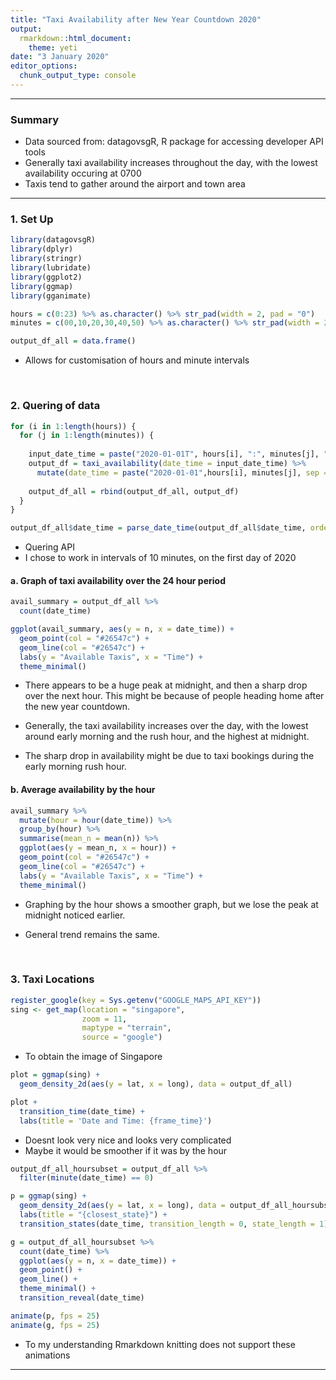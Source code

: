 ```yaml
---
title: "Taxi Availability after New Year Countdown 2020"
output:
  rmarkdown::html_document:
    theme: yeti
date: "3 January 2020"
editor_options: 
  chunk_output_type: console
---
```


***

### Summary

- Data sourced from: datagovsgR, R package for accessing developer API tools
- Generally taxi availability increases throughout the day, with the lowest availability occuring at 0700
- Taxis tend to gather around the airport and town area

***

### 1. Set Up

```r
library(datagovsgR)
library(dplyr)
library(stringr)
library(lubridate)
library(ggplot2)
library(ggmap)
library(gganimate)
```

```r
hours = c(0:23) %>% as.character() %>% str_pad(width = 2, pad = "0")
minutes = c(00,10,20,30,40,50) %>% as.character() %>% str_pad(width = 2, pad = "0")

output_df_all = data.frame()
```

* Allows for customisation of hours and minute intervals

<br>

### 2. Quering of data
  
```r
for (i in 1:length(hours)) {
  for (j in 1:length(minutes)) {
    
    input_date_time = paste("2020-01-01T", hours[i], ":", minutes[j], ":", "00", sep = "")
    output_df = taxi_availability(date_time = input_date_time) %>%
      mutate(date_time = paste("2020-01-01",hours[i], minutes[j], sep = ""))
    
    output_df_all = rbind(output_df_all, output_df)
  }
}

output_df_all$date_time = parse_date_time(output_df_all$date_time, orders = "Ymd HM")
```

* Quering API
* I chose to work in intervals of 10 minutes, on the first day of 2020

#### a. Graph of taxi availability over the 24 hour period

```r
avail_summary = output_df_all %>% 
  count(date_time)

ggplot(avail_summary, aes(y = n, x = date_time)) + 
  geom_point(col = "#26547c") +
  geom_line(col = "#26547c") + 
  labs(y = "Available Taxis", x = "Time") +
  theme_minimal()
```

* There appears to be a huge peak at midnight, and then a sharp drop over the next hour. This might be because of people heading home after the new year countdown.

* Generally, the taxi availability increases over the day, with the lowest around early morning and the rush hour, and the highest at midnight.

* The sharp drop in availability might be due to taxi bookings during the early morning rush hour.

#### b. Average availability by the hour

```r
avail_summary %>% 
  mutate(hour = hour(date_time)) %>%
  group_by(hour) %>%
  summarise(mean_n = mean(n)) %>%
  ggplot(aes(y = mean_n, x = hour)) + 
  geom_point(col = "#26547c") +
  geom_line(col = "#26547c") + 
  labs(y = "Available Taxis", x = "Time") +
  theme_minimal()
```

* Graphing by the hour shows a smoother graph, but we lose the peak at midnight noticed earlier. 

* General trend remains the same.

<br>

### 3. Taxi Locations

```r
register_google(key = Sys.getenv("GOOGLE_MAPS_API_KEY"))
sing <- get_map(location = "singapore",
                zoom = 11, 
                maptype = "terrain", 
                source = "google")
```

* To obtain the image of Singapore

```r
plot = ggmap(sing) + 
  geom_density_2d(aes(y = lat, x = long), data = output_df_all)
```

```r
plot + 
  transition_time(date_time) + 
  labs(title = 'Date and Time: {frame_time}')
```

* Doesnt look very nice and looks very complicated
* Maybe it would be smoother if it was by the hour

```r
output_df_all_hoursubset = output_df_all %>%
  filter(minute(date_time) == 0)

p = ggmap(sing) + 
  geom_density_2d(aes(y = lat, x = long), data = output_df_all_hoursubset) +
  labs(title = "{closest_state}") + 
  transition_states(date_time, transition_length = 0, state_length = 1)

g = output_df_all_hoursubset %>%
  count(date_time) %>%
  ggplot(aes(y = n, x = date_time)) + 
  geom_point() + 
  geom_line() +
  theme_minimal() +
  transition_reveal(date_time)

animate(p, fps = 25)
animate(g, fps = 25)
```

* To my understanding Rmarkdown knitting does not support these animations

***
